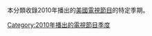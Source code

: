 本分類收錄2010年播出的[[美國|美國]][[電視節目|電視節目]]的特定季期。

{{year by category
|m=2
|c=0
|d=1
|y=0
|cat=美國電視季度
|sortkey=季度
|parent=各年美国电视季度
|subcat=2010年美國電視
}}

[[Category:2010年播出的電視節目季度|Category:2010年播出的電視節目季度]]